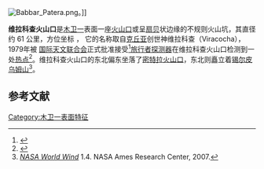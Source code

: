 [[Image:Babbar_Patera.png|thumb]]。]]

'''维拉科查火山口'''是[[木卫一|木卫一]]表面一座[[火山口|火山口]]或呈[[扇贝|扇贝]]状边缘的不规则火山坑，其直径约 61 公里，方位坐标 {{coord|61.75|S|280.07|W|globe:io|name=Viracocha Patera}}，
它的名称取自[[克丘亚人|克丘亚]]创世神维拉科查（Viracocha），1979年被 [[国际天文联合会|国际天文联合会]]正式批准接受<ref>{{cite web |
 title=Viracocha Patera | 
 work=Gazetteer of Planetary Nomenclature |
 url=https://planetarynames.wr.usgs.gov/Feature/6398 |
 accessdate=2019-10-07 }}</ref>[[旅行者计划|旅行者探测器]]在维拉科查火山口检测到一处[[热点_(地质学)|热点]]<ref>{{cite web
 |title        = Hot Spots on Io: Initial Results from Galileo’s Near Infrared Mapping Spectrometer
 |work         = trs-new.jpl.nasa.gov
 |url          = http://trs-new.jpl.nasa.gov/dspace/bitstream/2014/22712/1/97-1236.pdf
 |accessdate   = 2007-10-20
 |archive-url  = https://web.archive.org/web/20110719202636/http://trs-new.jpl.nasa.gov/dspace/bitstream/2014/22712/1/97-1236.pdf
 |archive-date = 2011-07-19
}}</ref>。维拉科查火山口的东北偏东坐落了[[密特拉火山口|密特拉火山口]]，东北则矗立着[[锡尔皮乌姆山|锡尔皮乌姆山]]<ref>''[[NASA_World_Wind|NASA World Wind]]'' 1.4. NASA Ames Research Center, 2007.</ref>。

==参考文献==
{{reflist}}
{{Io}}

[[Category:木卫一表面特征|Category:木卫一表面特征]]
{{stub}}
